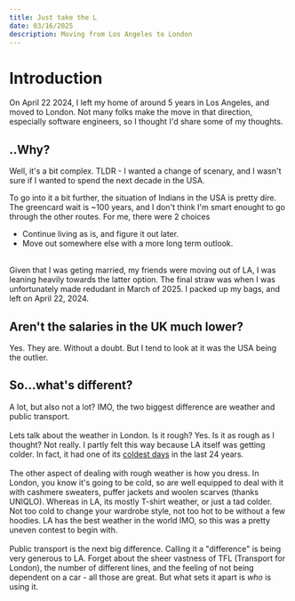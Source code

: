 ```yaml
---
title: Just take the L
date: 03/16/2025
description: Moving from Los Angeles to London
---
```


# Introduction

On April 22 2024, I left my home of around 5 years in Los Angeles, and moved to London. Not many folks make the move in that direction,
especially software engineers, so I thought I'd share some of my thoughts.

## ..Why?

Well, it's a bit complex. TLDR - I wanted a change of scenary, and I wasn't sure if I wanted to spend the next decade in the USA.

To go into it a bit further, the situation of Indians in the USA is pretty dire. The greencard wait is ~100 years, and I don't think I'm
smart enought to go through the other routes. For me, there were 2 choices
<br/>
- Continue living as is, and figure it out later.
- Move out somewhere else with a more long term outlook.
<br/>
Given that I was geting married, my friends were moving out of LA, I was leaning heavily towards the latter option. The final straw was
when I was unfortunately made redudant in March of 2025. I packed up my bags, and left on April 22, 2024.

## Aren't the salaries in the UK much lower?

Yes. They are. Without a doubt. But I tend to look at it was the USA being the outlier.

## So...what's different? 

A lot, but also not a lot? IMO, the two biggest difference are weather and public transport. \
\
Lets talk about the weather in London. Is it rough? Yes. Is it as rough as I thought? Not really. I partly felt this way
because LA itself was getting colder. In fact, it had one of its [coldest days](https://www.reddit.com/r/LosAngeles/comments/1jbnjm9/friday_was_the_coldest_day_in_la_since_feb_2001/) in the last 24 years. \
\
The other aspect of dealing with rough weather is how you dress.
In London, you know it's going to be cold, so are well equipped to deal with it with cashmere sweaters, puffer jackets and woolen scarves (thanks UNIQLO). Whereas in LA, its mostly T-shirt weather, or just a tad colder. \
Not too cold to change your wardrobe style, not too hot to be without a few hoodies. LA has the best weather in the world IMO, so this was a pretty uneven contest to begin with. \
\
Public transport is the next big difference. Calling it a "difference" is being very generous to LA. Forget about the sheer vastness of TFL (Transport for London), the number of different lines, and the feeling of not being dependent on a car - all those are great. But what sets it apart is _who_ is using it.